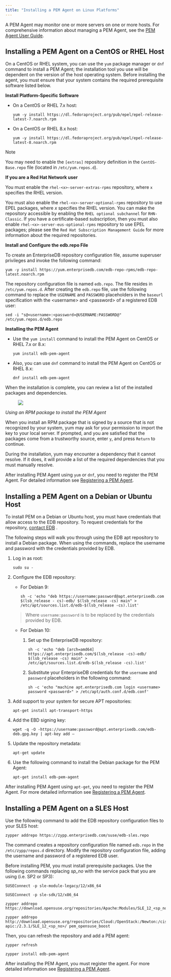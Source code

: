 ```yaml
---
title: "Installing a PEM Agent on Linux Platforms"
---
```


<div id="installing_pem_agent_on_linux" class="registered_link"></div>

<div id="linux_installation" class="registered_link"></div>

A PEM Agent may monitor one or more servers on one or more hosts. For comprehensive information about managing a PEM Agent, see the [PEM Agent User Guide](https://www.enterprisedb.com/edb-docs/p/edb-postgres-enterprise-manager).

## Installing a PEM Agent on a CentOS or RHEL Host

On a CentOS or RHEL system, you can use the `yum` package manager or `dnf` command to install a PEM Agent; the installation tool you use will be dependent on the version of the host operating system. Before installing the agent, you must ensure that your system contains the required prerequisite software listed below.

**Install Platform-Specific Software**

-   On a CentOS or RHEL 7.x host:

    ```text
    yum -y install https://dl.fedoraproject.org/pub/epel/epel-release-latest-7.noarch.rpm
    ```

-   On a CentOS or RHEL 8.x host:

    ```text
    yum -y install https://dl.fedoraproject.org/pub/epel/epel-release-latest-8.noarch.rpm
    ```

<div class="note">

<div class="title">

Note

</div>

You may need to enable the `[extras]` repository definition in the `CentOS-Base.repo` file (located in `/etc/yum.repos.d`).

</div>

**If you are a Red Hat Network user**

You must enable the `rhel-<x>-server-extras-rpms` repository, where `x` specifies the RHEL version.

You must also enable the `rhel-<x>-server-optional-rpms` repository to use EPEL packages, where *x* specifies the RHEL version. You can make the repository accessible by enabling the `RHEL optional subchannel` for `RHN-Classic`. If you have a certificate-based subscription, then you must also enable `rhel-<x>-server-eus-optional-rpms` repository to use EPEL packages; please see the `Red Hat Subscription Management Guide` for more information about the required repositories.

**Install and Configure the edb.repo File**

To create an EnterpriseDB repository configuration file, assume superuser privileges and invoke the following command:

```text
yum -y install https://yum.enterprisedb.com/edb-repo-rpms/edb-repo-latest.noarch.rpm
```

The repository configuration file is named `edb.repo`. The file resides in `/etc/yum.repos.d`. After creating the `edb.repo` file, use the following command to replace the `USERNAME` and `PASSWORD` placeholders in the `baseurl` specification with the &lt;username> and &lt;password> of a registered EDB user:

```text
sed -i "s@<username>:<password>@USERNAME:PASSWORD@" /etc/yum.repos.d/edb.repo
```

**Installing the PEM Agent**

-   Use the `yum install` command to install the PEM Agent on CentOS or RHEL 7.x or 8.x:

    ```text
    yum install edb-pem-agent
    ```

-   Also, you can use `dnf` command to install the PEM Agent on CentOS or RHEL 8.x:

    ```text
    dnf install edb-pem-agent
    ```

When the installation is complete, you can review a list of the installed packages and dependencies.

<figure><img src="../../images/pem_rpm_installation_agent.png" class="align-center" /></figure>

*Using an RPM package to install the PEM Agent*

When you install an RPM package that is signed by a source that is not recognized by your system, yum may ask for your permission to import the key to your local server. If prompted, and you are satisfied that the packages come from a trustworthy source, enter `y`, and press `Return` to continue.

During the installation, yum may encounter a dependency that it cannot resolve. If it does, it will provide a list of the required dependencies that you must manually resolve.

After installing PEM Agent using `yum` or `dnf`, you need to register the PEM Agent. For detailed information see [Registering a PEM Agent](../04_installing_postgres_enterprise_manager/#registering_a_pem_agent).

## Installing a PEM Agent on a Debian or Ubuntu Host

To install PEM on a Debian or Ubuntu host, you must have credentials that allow access to the EDB repository. To request credentials for the repository, [contact EDB](https://www.enterprisedb.com/repository-access-request) .

The following steps will walk you through using the EDB apt repository to install a Debian package. When using the commands, replace the username and password with the credentials provided by EDB.

1.  Log in as root:

    ```text
    sudo su -
    ```

2.  Configure the EDB repository:

    -   For Debian 9:

        ```text
        sh -c 'echo "deb https://username:password@apt.enterprisedb.com $(lsb_release - cs)-edb/ $(lsb_release -cs) main" > /etc/apt/sources.list.d/edb-$(lsb_release -cs).list'
        ```

    > Where `username:password` is to be replaced by the credentials provided by EDB.

    -   For Debian 10:

        1.  Set up the EnterpriseDB repository:

            ```text
            sh -c 'echo "deb [arch=amd64] https://apt.enterprisedb.com/$(lsb_release -cs)-edb/ $(lsb_release -cs) main" > /etc/apt/sources.list.d/edb-$(lsb_release -cs).list'
            ```

        2.  Substitute your EnterpriseDB credentials for the `username` and `password` placeholders in the following command:

            ```text
            sh -c 'echo "machine apt.enterprisedb.com login <username> password <password>" > /etc/apt/auth.conf.d/edb.conf'
            ```

3.  Add support to your system for secure APT repositories:

    ```text
    apt-get install apt-transport-https
    ```

4.  Add the EBD signing key:

    ```text
    wget -q -O -https://username:password@apt.enterprisedb.com/edb-deb.gpg.key | apt-key add –
    ```

5.  Update the repository metadata:

    ```text
    apt-get update
    ```

6.  Use the following command to install the Debian package for the PEM Agent:

    ```text
    apt-get install edb-pem-agent
    ```

After installing PEM Agent using `apt-get`, you need to register the PEM Agent. For more detailed information see [Registering a PEM Agent](../04_installing_postgres_enterprise_manager/#registering_a_pem_agent).

## Installing a PEM Agent on a SLES Host

Use the following command to add the EDB repository configuration files to your SLES host:

```text
zypper addrepo https://zypp.enterprisedb.com/suse/edb-sles.repo
```

The command creates a repository configuration file named `edb.repo` in the `/etc/zypp/repos.d` directory. Modify the repository configuration file, adding the username and password of a registered EDB user.

Before installing PEM, you must install prerequisite packages. Use the following commands replacing *sp_no* with the service pack that you are using (i.e. SP2 or SP3):

```text
SUSEConnect -p sle-module-legacy/12/x86_64

SUSEConnect -p sle-sdk/12/x86_64

zypper addrepo https://download.opensuse.org/repositories/Apache:Modules/SLE_12_<sp_no>/Apache:Modules.repo

zypper addrepo http://download.opensuse.org/repositories/Cloud:/OpenStack:/Newton:/cisco-apic:/2.3.1/SLE_12_<sp_no>/ pem_opensuse_boost
```

Then, you can refresh the repository and add a PEM agent:

```text
zypper refresh

zypper install edb-pem-agent
```

After installing the PEM Agent, you must register the agent. For more detailed information see [Registering a PEM Agent](../04_installing_postgres_enterprise_manager/#registering_a_pem_agent).
